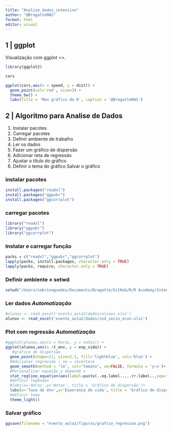 ```yaml
---
title: "Analise_dados_intensivo"
author: "@BragatteMAS"
format: html
editor: visual
---
```


## 1 | ggplot 

Visualização com ggplot <>.

```r
library(ggplot2)

cars

ggplot(cars,aes(x = speed, y = dist)) +
  geom_point(col='red', size=3) +
  theme_bw() +
  labs(title = 'Meu gráfico do R', caption = '@BragatteMAS')

```

#########################################

## 2 | Algoritmo para Analise de Dados
1. Instalar pacotes
2. Carregar pacotes
3. Definir ambiente de trabalho
4. Ler os dados
5. Fazer um gráfico de dispersão
6. Adicionar reta de regressão
7. Ajustar o título do gráfico
8. Definir o tema do gráfico
Salvar o gráfico

### instalar pacotes
```r
install.packages("readxl")
install.packages("ggpubr")
install.packages("ggcorrplot")
```
### carregar pacotes
```r
library("readxl")
library("ggpubr")
library("ggcorrplot")
```
### Instalar e carregar função
```r
packs = c("readxl","ggpubr","ggcorrplot")
lapply(packs, install.packages, character.only = TRUE)
lapply(packs, require, character.only = TRUE)
```

### Definir ambiente » setwd
```r
setwd("/Users/sabrinaguedes/Documents/Bragatte/GitHub/R/R Academy/Intensivo Analise de Dados/")
```

### Ler dados *Automatização*
```r
#alunos <- read_excel('evento_aula2/dados/alunos.xlsx')
alunos <- read_excel('evento_aula2/dados/ind_socio_econ.xlsx')
```

### Plot com regressão *Automatização*
```r
#ggplot(alunos,aes(x = horas, y = notas)) +
ggplot(alunos,aes(x =t_env, y = esp_vida)) +
   #gráfico de dispersão
  geom_point(shape=21, size=2.1, fill='lightblue', col='blue') +
  #Adicionar regressão | se = incerteza
  geom_smooth(method = 'lm', col="tomato", se=FALSE, formula = 'y~x')+
  #Personalizar equação y depende x
  stat_regline_equation(aes(label=paste(..eq.label..,..rr.label..,sep="~~")))+
  #definir legendas
  #labs(x='Horas',y='Notas', title = 'Gráfico de dispersão')+
  labs(x='Taxa de env',y='Esperança de vida', title = 'Gráfico de dispersão')+
  #definir tema
  theme_light()
```
### Salvar gráfico
```r
ggsave(filename = "evento_aula2/figuras/grafico_regressao.png")
```

































